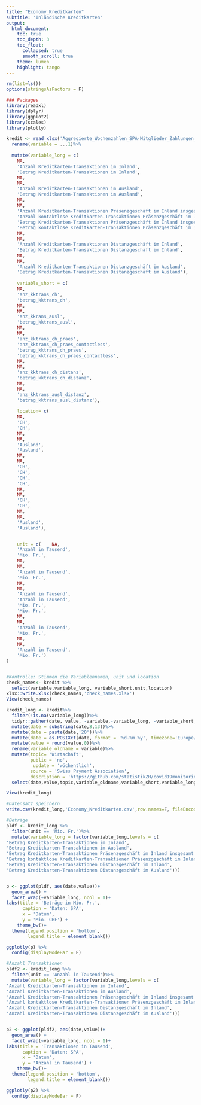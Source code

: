 ```yaml
---
title: "Economy_Kreditkarten"
subtitle: 'Inländische Kreditkarten'
output: 
  html_document:
    toc: true
    toc_depth: 3
    toc_float:
      collapsed: true
      smooth_scroll: true
    theme: lumen
    highlight: tango
---
```



```r
rm(list=ls())
options(stringsAsFactors = F)

### Packages 
library(readxl)
library(dplyr)
library(ggplot2)
library(scales)
library(plotly)
```

```r
kredit <- read_xlsx('Aggregierte_Wochenzahlen_SPA-Mitglieder_Zahlungen_mit_inländische Kredit....xlsx',sheet ='Tabelle1', skip=2) %>%
  rename(variable = ...1)%>%
  
  mutate(variable_long = c(
    NA, 
    'Anzahl Kreditkarten-Transaktionen im Inland',
    'Betrag Kreditkarten-Transaktionen im Inland',
    NA,
    NA,
    'Anzahl Kreditkarten-Transaktionen im Ausland',
    'Betrag Kreditkarten-Transaktionen im Ausland',
    NA,
    NA,
    'Anzahl Kreditkarten-Transaktionen Präsenzgeschäft im Inland insgesamt',
    'Anzahl kontaktlose Kreditkarten-Transaktionen Präsenzgeschäft im Inland',
    'Betrag Kreditkarten-Transaktionen Präsenzgeschäft im Inland insgesamt',
    'Betrag kontaktlose Kreditkarten-Transaktionen Präsenzgeschäft im Inland',
    NA,
    NA,
    'Anzahl Kreditkarten-Transaktionen Distanzgeschäft im Inland',
    'Betrag Kreditkarten-Transaktionen Distanzgeschäft im Inland',
    NA,
    NA,
    'Anzahl Kreditkarten-Transaktionen Distanzgeschäft im Ausland',
    'Betrag Kreditkarten-Transaktionen Distanzgeschäft im Ausland'),
    
    variable_short = c(
    NA, 
    'anz_kktrans_ch',
    'betrag_kktrans_ch',
    NA,
    NA,
    'anz_kkrans_ausl',
    'betrag_kktrans_ausl',
    NA,
    NA,
    'anz_kktrans_ch_praes',
    'anz_kktrans_ch_praes_contactless',
    'betrag_kktrans_ch_praes',
    'betrag_kktrans_ch_praes_contactless',
    NA,
    NA,
    'anz_kktrans_ch_distanz',
    'betrag_kktrans_ch_distanz',
    NA,
    NA,
    'anz_kktrans_ausl_distanz',
    'betrag_kktrans_ausl_distanz'),
    
    location= c(
    NA, 
    'CH',
    'CH',
    NA,
    NA,
    'Ausland',
    'Ausland',
    NA,
    NA,
    'CH',
    'CH',
    'CH',
    'CH',
    NA,
    NA,
    'CH',
    'CH',
    NA,
    NA,
    'Ausland',
    'Ausland'),


    unit = c(    NA, 
    'Anzahl in Tausend',
    'Mio. Fr.',
    NA,
    NA,
    'Anzahl in Tausend',
    'Mio. Fr.',
    NA,
    NA,
    'Anzahl in Tausend',
    'Anzahl in Tausend',
    'Mio. Fr.',
    'Mio. Fr.',
    NA,
    NA,
    'Anzahl in Tausend',
    'Mio. Fr.',
    NA,
    NA,
    'Anzahl in Tausend',
    'Mio. Fr.')
)


#Kontrolle: Stimmen die Variablennamen, unit und location
check_names<- kredit %>%
  select(variable,variable_long, variable_short,unit,location)
xlsx::write.xlsx(check_names,'check_names.xlsx')
View(check_names)

kredit_long <- kredit%>%
  filter(!is.na(variable_long))%>%
  tidyr::gather(date, value, -variable,-variable_long, -variable_short,-unit,-location) %>%
  mutate(date = substring(date,8,13))%>%
  mutate(date = paste(date,'20'))%>%
  mutate(date = as.POSIXct(date, format = '%d.%m.%y', timezone='Europe/Zurich'))%>%
  mutate(value = round(value,0))%>%
  rename(variable_oldname = variable)%>%
  mutate(topic= 'Wirtschaft',
         public = 'no',
          update = 'wöchentlich',
         source = 'Swiss Payment Association',
         description = 'https://github.com/statistikZH/covid19monitoring_economy_Kreditkarten')%>%
  select(date,value,topic,variable_oldname,variable_short,variable_long,location,unit,source,update,public,description)

View(kredit_long)

#Datensatz speichern
write.csv(kredit_long,'Economy_Kreditkarten.csv',row.names=F, fileEncoding = "UTF-8")
```

```r

#Beträge
pldf <- kredit_long %>%
  filter(unit == 'Mio. Fr.')%>%
  mutate(variable_long = factor(variable_long,levels = c(
'Betrag Kreditkarten-Transaktionen im Inland',
'Betrag Kreditkarten-Transaktionen im Ausland',
'Betrag Kreditkarten-Transaktionen Präsenzgeschäft im Inland insgesamt',
'Betrag kontaktlose Kreditkarten-Transaktionen Präsenzgeschäft im Inland',
'Betrag Kreditkarten-Transaktionen Distanzgeschäft im Inland',
'Betrag Kreditkarten-Transaktionen Distanzgeschäft im Ausland')))


p <- ggplot(pldf, aes(date,value))+
  geom_area() +
  facet_wrap(~variable_long, ncol = 1)+
labs(title = 'Beträge in Mio. Fr.',
      caption = 'Daten: SPA',
      x = 'Datum',
      y = 'Mio. CHF') +
    theme_bw()+
  theme(legend.position = 'bottom',
        legend.title = element_blank())

ggplotly(p) %>%  
  config(displayModeBar = F)

#Anzahl Transaktionen
pldf2 <- kredit_long %>%
  filter(unit == 'Anzahl in Tausend')%>%
  mutate(variable_long = factor(variable_long,levels = c(
'Anzahl Kreditkarten-Transaktionen im Inland',
'Anzahl Kreditkarten-Transaktionen im Ausland',
'Anzahl Kreditkarten-Transaktionen Präsenzgeschäft im Inland insgesamt',
'Anzahl kontaktlose Kreditkarten-Transaktionen Präsenzgeschäft im Inland',
'Anzahl Kreditkarten-Transaktionen Distanzgeschäft im Inland',
'Anzahl Kreditkarten-Transaktionen Distanzgeschäft im Ausland')))


p2 <- ggplot(pldf2, aes(date,value))+
  geom_area() +
  facet_wrap(~variable_long, ncol = 1)+
labs(title = 'Transaktionen in Tausend',
      caption = 'Daten: SPA',
      x = 'Datum',
      y = 'Anzahl in Tausend') +
    theme_bw()+
  theme(legend.position = 'bottom',
        legend.title = element_blank())

ggplotly(p2) %>%  
  config(displayModeBar = F)
```

